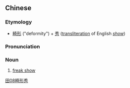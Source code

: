 ==Chinese==
{{zh-forms|type=21}}

===Etymology===
* [[畸形]] ("deformity") + [[秀]] ([[transliteration]] of English ''[[show]]'')

===Pronunciation===
{{zh-pron
|m=jīxíngxiù
|cat=n
}}

===Noun===
{{zh-noun}}

# [[freak show]]

[[Category:Mandarin terms derived from English|田08畸形秀]]